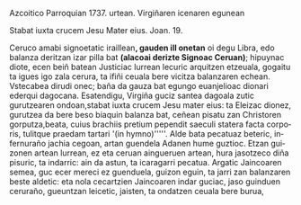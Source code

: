<noinclude><pagequality level="3" user="Alonmikel" /></noinclude>{{aingura|1}}Azcoitico Parroquian 1737. urtean. Virgiñaren icenaren egunean

{{aingura|2}}Stabat iuxta crucem Jesu Mater eius. Joan. 19.

{{aingura|3}}Ceruco amabi signoetatic iraillean''', gauden ill onetan''' oi degu Libra, edo balanza deritzan izar pilla bat '''(alacoai derizte Signoac Ceruan)'''; hipuynac diote, ecen beiñ batean Justiciac lurrean lecuric arquitzen etzeuala, gogaitu ta igues igo zala cerura, ta ifiñi ceuala bere vicitza balanzaren echean. Vstecabea dirudi onec; baña da gauza bat egungo euanjelioac dionari ederqui dagocana. Esatendigu, Virgiña guciz santea dagoala zutic gurutzearen ondoan,</span><span lang="la">stabat iuxta crucem Jesu mater eius</span><span lang="eu">: ta Eleizac dionez, gurutzea da bere beso biaquin balanza bat, ceñean pisatu zan Christoren gorputza,</span><span lang="la">beata, cuius brachiis pretium pependit saeculi statera facta corporis, tulitque praedam tartari </span><span lang="eu">'(in hymno)'''''. Alde bata pecatuaz beteric, infernuraño jachia cegoan, artan guendela Adanen hume guztioc. Etzan guizonen artean lurrean, ez eta ceruan aingueruen artean, hura jasotzeco diña pisuric, ta indarric: ain da astun, ta icaragarri pecatua. Argatic Jaincoaren semea, guc ecer mereci ez guenduela, guizon eguin, ta jarri zan balanzaren beste aldetic: eta nola cecartzien Jaincoaren indar guciac, jaso guinduen ceruraño, gueuntzan leicetic, jaisten, ta ondatzen ceuala bere burua,<noinclude><references/></noinclude>